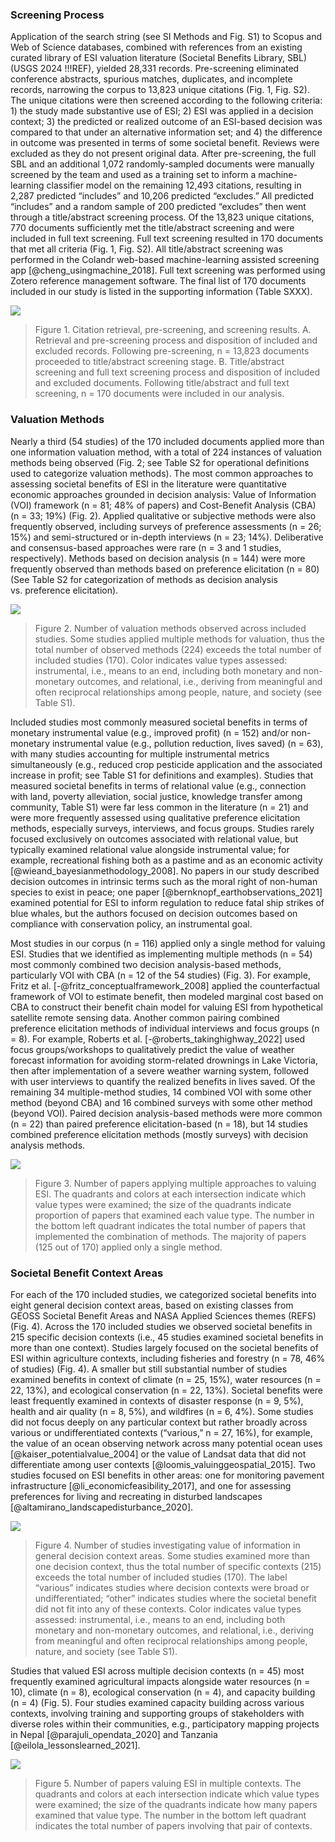 ### Screening Process

Application of the search string (see SI Methods and Fig. S1) to Scopus and Web of Science databases, combined with references from an existing curated library of ESI valuation literature (Societal Benefits Library, SBL) (USGS 2024 !!!REF), yielded 28,331 records.  Pre-screening eliminated conference abstracts, spurious matches, duplicates, and incomplete records, narrowing the corpus to 13,823 unique citations (Fig. 1, Fig. S2).  The unique citations were then screened according to the following criteria: 1) the study made substantive use of ESI; 2) ESI was applied in a decision context; 3) the predicted or realized outcome of an ESI-based decision was compared to that under an alternative information set; and 4) the difference in outcome was presented in terms of some societal benefit. Reviews were excluded as they do not present original data. After pre-screening, the full SBL and an additional 1,072 randomly-sampled documents were manually screened by the team and used as a training set to inform a machine-learning classifier model on the remaining 12,493 citations, resulting in 2,287 predicted "includes" and 10,206 predicted "excludes."  All predicted "includes" and a random sample of 200 predicted "excludes" then went through a title/abstract screening process.  Of the 13,823 unique citations, 770 documents sufficiently met the title/abstract screening and were included in full text screening.  Full text screening resulted in 170 documents that met all criteria (Fig. 1, Fig. S2).  All title/abstract screening was performed in the Colandr web-based machine-learning assisted screening app [@cheng_usingmachine_2018].  Full text screening was performed using Zotero reference management software.  The final list of 170 documents included in our study is listed in the supporting information (Table SXXX).

![](../3_analysis/fig1_sankey_prep_screen.png)

> Figure 1. Citation retrieval, pre-screening, and screening results.  A.  Retrieval and pre-screening process and disposition of included and excluded records.  Following pre-screening, n = 13,823 documents proceeded to title/abstract screening stage.  B.  Title/abstract screening and full text screening process and disposition of included and excluded documents.  Following title/abstract and full text screening, n = 170 documents were included in our analysis.


### Valuation Methods

Nearly a third (54 studies) of the 170 included documents applied more than one information valuation method, with a total of 224 instances of valuation methods being observed (Fig. 2; see Table S2 for operational definitions used to categorize valuation methods).  The most common approaches to assessing societal benefits of ESI in the literature were quantitative economic approaches grounded in decision analysis: Value of Information (VOI) framework (n = 81; 48% of papers) and Cost-Benefit Analysis (CBA) (n = 33; 19%) (Fig. 2). Applied qualitative or subjective methods were also frequently observed, including surveys of preference assessments (n = 26; 15%) and semi-structured or in-depth interviews (n = 23; 14%). Deliberative and consensus-based approaches were rare (n = 3 and 1 studies, respectively). Methods based on decision analysis (n = 144) were more frequently observed than methods based on preference elicitation (n = 80) (See Table S2 for categorization of methods as decision analysis vs. preference elicitation).

![](../3_analysis/fig2_method_by_value.png)

> Figure 2. Number of valuation methods observed across included studies. Some studies applied multiple methods for valuation, thus the total number of observed methods (224) exceeds the total number of included studies (170). Color indicates value types assessed: instrumental, i.e., means to an end, including both monetary and non-monetary outcomes, and relational, i.e., deriving from meaningful and often reciprocal relationships among people, nature, and society (see Table S1).

Included studies most commonly measured societal benefits in terms of monetary instrumental value (e.g., improved profit) (n = 152) and/or non-monetary instrumental value (e.g., pollution reduction, lives saved) (n = 63), with many studies accounting for multiple instrumental metrics simultaneously (e.g., reduced crop pesticide application and the associated increase in profit; see Table S1 for definitions and examples). Studies that measured societal benefits in terms of relational value (e.g., connection with land, poverty alleviation, social justice, knowledge transfer among community, Table S1) were far less common in the literature (n = 21) and were more frequently assessed using qualitative preference elicitation methods, especially surveys, interviews, and focus groups.  Studies rarely focused exclusively on outcomes associated with relational value, but typically examined relational value alongside instrumental value; for example, recreational fishing both as a pastime and as an economic activity [@wieand_bayesianmethodology_2008].  No papers in our study described decision outcomes in intrinsic terms such as the moral right of non-human species to exist in peace; one paper [@bernknopf_earthobservations_2021] examined potential for ESI to inform regulation to reduce fatal ship strikes of blue whales, but the authors focused on decision outcomes based on compliance with conservation policy, an instrumental goal. 

Most studies in our corpus (n = 116) applied only a single method for valuing ESI.  Studies that we identified as implementing multiple methods (n = 54) most commonly combined two decision analysis-based methods, particularly VOI with CBA (n = 12 of the 54 studies) (Fig. 3). For example, Fritz et al. [-@fritz_conceptualframework_2008] applied the counterfactual framework of VOI to estimate benefit, then modeled marginal cost based on CBA to construct their benefit chain model for valuing ESI from hypothetical satellite remote sensing data. Another common pairing combined preference elicitation methods of individual interviews and focus groups (n = 8). For example, Roberts et al. [-@roberts_takinghighway_2022] used focus groups/workshops to qualitatively predict the value of weather forecast information for avoiding storm-related drownings in Lake Victoria, then after implementation of a severe weather warning system, followed with user interviews to quantify the realized benefits in lives saved. Of the remaining 34 multiple-method studies, 14 combined VOI with some other method (beyond CBA) and 16 combined surveys with some other method (beyond VOI).  Paired decision analysis-based methods were more common (n = 22) than paired preference elicitation-based (n = 18), but 14 studies combined preference elicitation methods (mostly surveys) with decision analysis methods.

![](../3_analysis/fig3_multimethod.png)

> Figure 3. Number of papers applying multiple approaches to valuing ESI. The quadrants and colors at each intersection indicate which value types were examined; the size of the quadrants indicate proportion of papers that examined each value type. The number in the bottom left quadrant indicates the total number of papers that implemented the combination of methods. The majority of papers (125 out of 170) applied only a single method.

### Societal Benefit Context Areas

For each of the 170 included studies, we categorized societal benefits into eight general decision context areas, based on existing classes from GEOSS Societal Benefit Areas and NASA Applied Sciences themes (REFS) (Fig. 4).  Across the 170 included studies we observed societal benefits in 215 specific decision contexts (i.e., 45 studies examined societal benefits in more than one context).  Studies largely focused on the societal benefits of ESI within agriculture contexts, including fisheries and forestry (n = 78, 46% of studies) (Fig. 4). A smaller but still substantial number of studies examined benefits in context of climate (n = 25, 15%), water resources (n = 22, 13%), and ecological conservation (n = 22, 13%).  Societal benefits were least frequently examined in contexts of disaster response (n = 9, 5%), health and air quality (n = 8, 5%), and wildfires (n = 6, 4%). Some studies did not focus deeply on any particular context but rather broadly across various or undifferentiated contexts ("various," n = 27, 16%), for example, the value of an ocean observing network across many potential ocean uses [@kaiser_potentialvalue_2004] or the value of Landsat data that did not differentiate among user contexts [@loomis_valuinggeospatial_2015].  Two studies focused on ESI benefits in other areas: one for monitoring pavement infrastructure [@li_economicfeasibility_2017], and one for assessing preferences for living and recreating in disturbed landscapes [@altamirano_landscapedisturbance_2020].

![](../3_analysis/fig4_sba_by_value.png)

> Figure 4. Number of studies investigating value of information in general decision context areas. Some studies examined more than one decision context, thus the total number of specific contexts (215) exceeds the total number of included studies (170). The label “various” indicates studies where decision contexts were broad or undifferentiated; “other” indicates studies where the societal benefit did not fit into any of these contexts. Color indicates value types assessed: instrumental, i.e., means to an end, including both monetary and non-monetary outcomes, and relational, i.e., deriving from meaningful and often reciprocal relationships among people, nature, and society (see Table S1).

Studies that valued ESI across multiple decision contexts (n = 45) most frequently examined agricultural impacts alongside water resources (n = 10), climate (n = 8), ecological conservation (n = 4), and capacity building (n = 4) (Fig. 5). Four studies examined capacity building across various contexts, involving training and supporting groups of stakeholders with diverse roles within their communities, e.g., participatory mapping projects in Nepal [@parajuli_opendata_2020] and Tanzania [@eilola_lessonslearned_2021].

![](../3_analysis/fig5_multicontext.png) 

> Figure 5. Number of papers valuing ESI in multiple contexts. The quadrants and colors at each intersection indicate which value types were examined; the size of the quadrants indicate how many papers examined that value type. The number in the bottom left quadrant indicates the total number of papers involving that pair of contexts.
